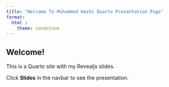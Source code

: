 ```yaml
---
title: "Welcome To Muhammed Hashi Quarto Presentation Page"
format: 
  html :
    theme: sandstone
---
```


##  Welcome!

This is a Quarto site with my Revealjs slides.

Click **Slides** in the navbar to see the presentation.
